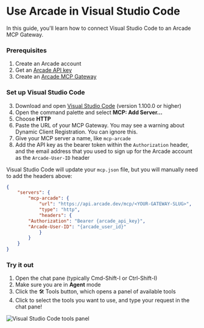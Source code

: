

# Use Arcade in Visual Studio Code

In this guide, you'll learn how to connect Visual Studio Code to an Arcade MCP Gateway.

<Steps>

### Prerequisites

1. Create an <SignupLink linkLocation="docs:claude-desktop-client">Arcade account</SignupLink>
2. Get an [Arcade API key](/home/api-keys)
3. Create an [Arcade MCP Gateway](https://api.arcade.dev/dashboard/mcp-gateways)

### Set up Visual Studio Code

3. Download and open [Visual Studio Code](https://code.visualstudio.com/download) (version 1.100.0 or higher)
4. Open the command palette and select **MCP: Add Server...**
5. Choose **HTTP**
6. Paste the URL of your MCP Gateway.  You may see a warning about Dynamic Client Registration.  You can ignore this.
7. Give your MCP server a name, like `mcp-arcade`
8. Add the API key as the bearer token within the `Authorization` header, and the email address that you used to sign up for the Arcade account as the `Arcade-User-ID` header

Visual Studio Code will update your `mcp.json` file, but you will manually need to add the headers above:

```json
{
	"servers": {
		"mcp-arcade": {
			"url": "https://api.arcade.dev/mcp/<YOUR-GATEWAY-SLUG>",
			"type": "http",
			"headers": {
        "Authorization": "Bearer {arcade_api_key}",
        "Arcade-User-ID": "{arcade_user_id}"
			}
		}
	}
}
```

### Try it out

1. Open the chat pane (typically Cmd-Shift-I or Ctrl-Shift-I)
1. Make sure you are in **Agent** mode
1. Click the 🛠️ Tools button, which opens a panel of available tools
1. Click to select the tools you want to use, and type your request in the chat pane!

<div className="flex justify-center my-4">
  <img
    src="/videos/vscode_mcp_demo.webp"
    alt="Visual Studio Code tools panel"
  />
</div>

</Steps>
